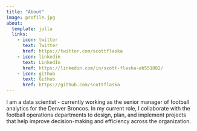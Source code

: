 ```yaml
---
title: "About"
image: profile.jpg
about:
  template: jolla
  links:
    - icon: twitter
      text: Twitter
      href: https://twitter.com/scottflaska
    - icon: linkedin
      text: LinkedIn
      href: https://linkedin.com/in/scott-flaska-ab551882/
    - icon: github
      text: Github
      href: https://github.com/scottflaska
---
```


I am a data scientist - currently working as the senior manager of football analytics for the Denver Broncos. In my current role, I collaborate with the football operations departments to design, plan, and implement projects that help improve decision-making and efficiency across the organization.
